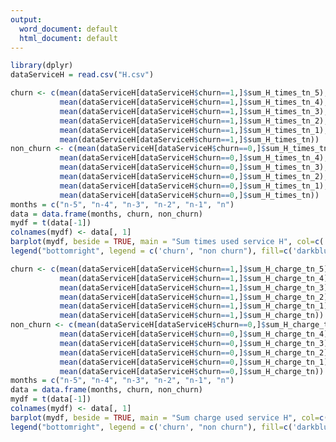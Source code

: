 ```yaml
---
output:
  word_document: default
  html_document: default
---
```

```r
library(dplyr)
dataServiceH = read.csv("H.csv")
```

```r
churn <- c(mean(dataServiceH[dataServiceH$churn==1,]$sum_H_times_tn_5),
           mean(dataServiceH[dataServiceH$churn==1,]$sum_H_times_tn_4),
           mean(dataServiceH[dataServiceH$churn==1,]$sum_H_times_tn_3),
           mean(dataServiceH[dataServiceH$churn==1,]$sum_H_times_tn_2),
           mean(dataServiceH[dataServiceH$churn==1,]$sum_H_times_tn_1),
           mean(dataServiceH[dataServiceH$churn==1,]$sum_H_times_tn))
non_churn <- c(mean(dataServiceH[dataServiceH$churn==0,]$sum_H_times_tn_5),
           mean(dataServiceH[dataServiceH$churn==0,]$sum_H_times_tn_4),
           mean(dataServiceH[dataServiceH$churn==0,]$sum_H_times_tn_3),
           mean(dataServiceH[dataServiceH$churn==0,]$sum_H_times_tn_2),
           mean(dataServiceH[dataServiceH$churn==0,]$sum_H_times_tn_1),
           mean(dataServiceH[dataServiceH$churn==0,]$sum_H_times_tn))
months = c("n-5", "n-4", "n-3", "n-2", "n-1", "n")
data = data.frame(months, churn, non_churn)
mydf = t(data[-1])
colnames(mydf) <- data[, 1]
barplot(mydf, beside = TRUE, main = "Sum times used service H", col=c('darkblue', 'red'))
legend("bottomright", legend = c('churn', "non churn"), fill=c('darkblue', 'red'))
```

```r
churn <- c(mean(dataServiceH[dataServiceH$churn==1,]$sum_H_charge_tn_5),
           mean(dataServiceH[dataServiceH$churn==1,]$sum_H_charge_tn_4),
           mean(dataServiceH[dataServiceH$churn==1,]$sum_H_charge_tn_3),
           mean(dataServiceH[dataServiceH$churn==1,]$sum_H_charge_tn_2),
           mean(dataServiceH[dataServiceH$churn==1,]$sum_H_charge_tn_1),
           mean(dataServiceH[dataServiceH$churn==1,]$sum_H_charge_tn))
non_churn <- c(mean(dataServiceH[dataServiceH$churn==0,]$sum_H_charge_tn_5),
           mean(dataServiceH[dataServiceH$churn==0,]$sum_H_charge_tn_4),
           mean(dataServiceH[dataServiceH$churn==0,]$sum_H_charge_tn_3),
           mean(dataServiceH[dataServiceH$churn==0,]$sum_H_charge_tn_2),
           mean(dataServiceH[dataServiceH$churn==0,]$sum_H_charge_tn_1),
           mean(dataServiceH[dataServiceH$churn==0,]$sum_H_charge_tn))
months = c("n-5", "n-4", "n-3", "n-2", "n-1", "n")
data = data.frame(months, churn, non_churn)
mydf = t(data[-1])
colnames(mydf) <- data[, 1]
barplot(mydf, beside = TRUE, main = "Sum charge used service H", col=c('darkblue', 'red'))
legend("bottomright", legend = c('churn', "non churn"), fill=c('darkblue', 'red'))
```



